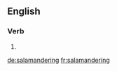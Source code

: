 ==English==

===Verb===
{{head|en|present participle}}

# {{present participle of|salamander|lang=en}}

[[de:salamandering]]
[[fr:salamandering]]